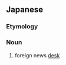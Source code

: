 ==Japanese==
{{ja-kanjitab|がい|しん|ぶ|yomi=o}}

===Etymology===
{{suffix|外信|部|t1=external communication|t2=division|lang=ja|sort=かいしんぶ}}

===Noun===
{{ja-noun|がいしんぶ}}

# foreign news [[desk]]
